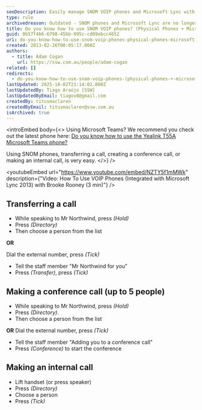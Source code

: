 ```yaml
---
seoDescription: Easily manage SNOM VOIP phones and Microsoft Lync with expert guidance on transferring calls, creating conferences, and making internal connections.
type: rule
archivedreason: Outdated - SNOM phones and Microsoft Lync are no longer widely used or supported. See https://www.ssw.com.au/rules/rules-to-better-microsoft-teams/
title: Do you know how to use SNOM VOIP phones? (Physical Phones + Microsoft Lync)
guid: 0b57f4b6-6798-45bb-995c-cd09ebcc4652
uri: do-you-know-how-to-use-snom-voip-phones-physical-phones-microsoft-lync
created: 2013-02-26T00:05:17.000Z
authors:
  - title: Adam Cogan
    url: https://ssw.com.au/people/adam-cogan
related: []
redirects:
  - do-you-know-how-to-use-snom-voip-phones-(physical-phones-+-microsoft-lync)
lastUpdated: 2025-10-02T21:14:02.000Z
lastUpdatedBy: Tiago Araújo [SSW]
lastUpdatedByEmail: tiagov8@gmail.com
createdBy: titusmaclaren
createdByEmail: titusmaclaren@ssw.com.au
isArchived: true
---
```


<introEmbed
  body={<>
Using Microsoft Teams? We recommend you check out the latest phone here: [Do you know how to use the Yealink T55A Microsoft Teams phone?](/do-you-know-how-to-use-the-yealink-t55a-microsoft-teams-phone)

Using SNOM phones, transferring a call, creating a conference call, or making an internal call, is very easy.
  </>}
/>

<youtubeEmbed url="https://www.youtube.com/embed/NZTY5f1mMWk" description={"Video: How To Use VOIP Phones (Integrated with Microsoft Lync 2013) with Brooke Rooney (3 min)"} />


## Transferring a call

* While speaking to Mr Northwind, press _(Hold)_
* Press _(Directory)_
* Then choose a person from the list

**OR**

Dial the external number, press _(Tick)_

* Tell the staff member "Mr Northwind for you"
* Press _(Transfer)_, press _(Tick)_

## Making a conference call (up to 5 people)

* While speaking to Mr Northwind, press _(Hold)_
* Press _(Directory)_.
* Then choose a person from the list

**OR**
Dial the external number, press _(Tick)_

* Tell the staff member "Adding you to a conference call"
* Press _(Conference)_ to start the conference

## Making an internal call

* Lift handset (or press speaker)
* Press _(Directory)_
* Choose a person
* Press _(Tick)_
